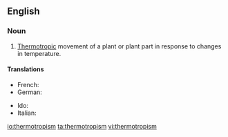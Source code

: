 ==English==

===Noun===
{{en-noun}}

# {{context|botany}} [[thermotropic|Thermotropic]] movement of a plant or plant part in response to changes in temperature.

====Translations====
{{trans-top|thermotropic movement of a plant or plant part}}
* French: {{t-|fr|thermotropisme}}
* German: {{t-|de|Thermotropismus}}
{{trans-mid}}
* Ido: {{t+|io|termotropismo}}
* Italian: {{t-|it|termotropismo|m}}
{{trans-bottom}}

[[io:thermotropism]]
[[ta:thermotropism]]
[[vi:thermotropism]]